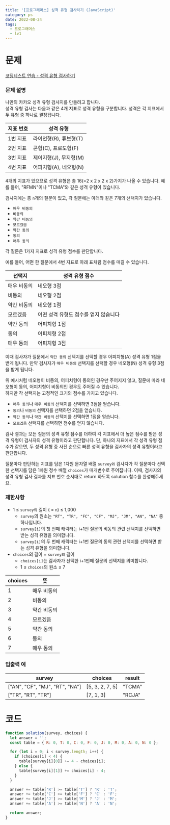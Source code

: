 ```yaml
---
title: '[프로그래머스] 성격 유형 검사하기 (JavaScript)'
category: ps
date: 2022-08-24
tags:
  - 프로그래머스
  - lv1
---
```


# 문제

[코딩테스트 연습 - 성격 유형 검사하기](https://school.programmers.co.kr/learn/courses/30/lessons/118666)

### 문제 설명

나만의 카카오 성격 유형 검사지를 만들려고 합니다. <br/>
성격 유형 검사는 다음과 같은 4개 지표로 성격 유형을 구분합니다. 성격은 각 지표에서 두 유형 중 하나로 결정됩니다.

| 지표 번호 | 성격 유형              |
| --------- | ---------------------- |
| 1번 지표  | 라이언형(R), 튜브형(T) |
| 2번 지표  | 콘형(C), 프로도형(F)   |
| 3번 지표  | 제이지형(J), 무지형(M) |
| 4번 지표  | 어피치형(A), 네오형(N) |

4개의 지표가 있으므로 성격 유형은 총 16(=2 x 2 x 2 x 2)가지가 나올 수 있습니다. 예를 들어, "RFMN"이나 "TCMA"와 같은 성격 유형이 있습니다.

검사지에는 총 `n`개의 질문이 있고, 각 질문에는 아래와 같은 7개의 선택지가 있습니다.

- `매우 비동의`
- `비동의`
- `약간 비동의`
- `모르겠음`
- `약간 동의`
- `동의`
- `매우 동의`

각 질문은 1가지 지표로 성격 유형 점수를 판단합니다.

예를 들어, 어떤 한 질문에서 4번 지표로 아래 표처럼 점수를 매길 수 있습니다.

| 선택지      | 성격 유형 점수                        |
| ----------- | ------------------------------------- |
| 매우 비동의 | 네오형 3점                            |
| 비동의      | 네오형 2점                            |
| 약간 비동의 | 네오형 1점                            |
| 모르겠음    | 어떤 성격 유형도 점수를 얻지 않습니다 |
| 약간 동의   | 어피치형 1점                          |
| 동의        | 어피치형 2점                          |
| 매우 동의   | 어피치형 3점                          |

이때 검사자가 질문에서 `약간 동의` 선택지를 선택할 경우 어피치형(A) 성격 유형 1점을 받게 됩니다. 만약 검사자가 `매우 비동의` 선택지를 선택할 경우 네오형(N) 성격 유형 3점을 받게 됩니다.

위 예시처럼 네오형이 비동의, 어피치형이 동의인 경우만 주어지지 않고, 질문에 따라 네오형이 동의, 어피치형이 비동의인 경우도 주어질 수 있습니다. <br/>
하지만 각 선택지는 고정적인 크기의 점수를 가지고 있습니다.

- `매우 동의`나 `매우 비동의` 선택지를 선택하면 3점을 얻습니다.
- `동의`나 `비동의` 선택지를 선택하면 2점을 얻습니다.
- `약간 동의`나 `약간 비동의` 선택지를 선택하면 1점을 얻습니다.
- `모르겠음` 선택지를 선택하면 점수를 얻지 않습니다.

검사 결과는 모든 질문의 성격 유형 점수를 더하여 각 지표에서 더 높은 점수를 받은 성격 유형이 검사자의 성격 유형이라고 판단합니다. 단, 하나의 지표에서 각 성격 유형 점수가 같으면, 두 성격 유형 중 사전 순으로 빠른 성격 유형을 검사자의 성격 유형이라고 판단합니다.

질문마다 판단하는 지표를 담은 1차원 문자열 배열 `survey와` 검사자가 각 질문마다 선택한 선택지를 담은 1차원 정수 배열 `choices`가 매개변수로 주어집니다. 이때, 검사자의 성격 유형 검사 결과를 지표 번호 순서대로 return 하도록 solution 함수를 완성해주세요.

### 제한사항

- 1 ≤ `survey의` 길이 ( = `n`) ≤ 1,000
  - `survey`의 원소는 `"RT", "TR", "FC", "CF", "MJ", "JM", "AN", "NA"` 중 하나입니다.
  - `survey[i]`의 첫 번째 캐릭터는 i+1번 질문의 비동의 관련 선택지를 선택하면 받는 성격 유형을 의미합니다.
  - `survey[i]`의 두 번째 캐릭터는 i+1번 질문의 동의 관련 선택지를 선택하면 받는 성격 유형을 의미합니다.
- `choices`의 길이 = `survey의` 길이
  - `choices[i]`는 검사자가 선택한 i+1번째 질문의 선택지를 의미합니다.
  - 1 ≤ `choices`의 원소 ≤ 7

| choices | 뜻          |
| ------- | ----------- |
| 1       | 매우 비동의 |
| 2       | 비동의      |
| 3       | 약간 비동의 |
| 4       | 모르겠음    |
| 5       | 약간 동의   |
| 6       | 동의        |
| 7       | 매우 동의   |

### 입출력 예

| survey                         | choices         | result |
| ------------------------------ | --------------- | ------ |
| ["AN", "CF", "MJ", "RT", "NA"] | [5, 3, 2, 7, 5] | "TCMA" |
| ["TR", "RT", "TR"]             | [7, 1, 3]       | "RCJA" |

# 코드

```js
function solution(survey, choices) {
  let answer = '';
  const table = { R: 0, T: 0, C: 0, F: 0, J: 0, M: 0, A: 0, N: 0 };

  for (let i = 0; i < survey.length; i++) {
    if (choices[i] < 4) {
      table[survey[i][0]] += 4 - choices[i];
    } else {
      table[survey[i][1]] += choices[i] - 4;
    }
  }

  answer += table['R'] >= table['T'] ? 'R' : 'T';
  answer += table['C'] >= table['F'] ? 'C' : 'F';
  answer += table['J'] >= table['M'] ? 'J' : 'M';
  answer += table['A'] >= table['N'] ? 'A' : 'N';

  return answer;
}
```
